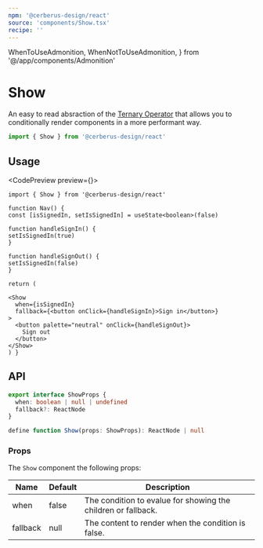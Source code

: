 ```yaml
---
npm: '@cerberus-design/react'
source: 'components/Show.tsx'
recipe: ''
---
```


  WhenToUseAdmonition,
  WhenNotToUseAdmonition,
} from '@/app/components/Admonition'

# Show

An easy to read absraction of the [Ternary Operator](https://developer.mozilla.org/en-US/docs/Web/JavaScript/Reference/Operators/Conditional_Operator) that allows you to conditionally render components in a more performant way.

```ts
import { Show } from '@cerberus-design/react'
```

<WhenToUseAdmonition description="When you need display components based on a single condition." />

## Usage

<CodePreview preview={<ShowPreview />}>
```tsx title="nav.tsx"
import { Show } from '@cerberus-design/react'

function Nav() {
const [isSignedIn, setIsSignedIn] = useState<boolean>(false)

function handleSignIn() {
setIsSignedIn(true)
}

function handleSignOut() {
setIsSignedIn(false)
}

return (

<Show
  when={isSignedIn}
  fallback={<button onClick={handleSignIn}>Sign in</button>}
>
  <button palette="neutral" onClick={handleSignOut}>
    Sign out
  </button>
</Show>
) }
```
</CodePreview>

<WhenNotToUseAdmonition description="If you need to conditionally render components that have multiple outcomes, use the Switch/Match family. If you want to display a loading Skeleton, use the Suspense tag or loading route file (NextJS) instead." />

## API

```ts showLineNumbers=false
export interface ShowProps {
  when: boolean | null | undefined
  fallback?: ReactNode
}

define function Show(props: ShowProps): ReactNode | null
```

### Props

The `Show` component the following props:

| Name     | Default | Description                                                   |
| -------- | ------- | ------------------------------------------------------------- |
| when     | false   | The condition to evalue for showing the children or fallback. |
| fallback | null    | The content to render when the condition is false.            |
